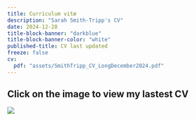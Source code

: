 ```yaml
---
title: Curriculum vitæ
description: "Sarah Smith-Tripp's CV"
date: 2024-12-28
title-block-banner: "darkblue"
title-block-banner-color: "white"
published-title: CV last updated
freeze: false
cv:
  pdf: "assets/SmithTripp_CV_LongDecember2024.pdf"
---
```


## Click on the image to view my lastest CV

[![](images/paste-1.png)](assets/SmithTripp_CV_LongDecember2024.pdf)